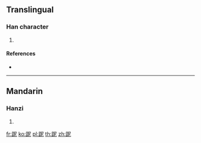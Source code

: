 {{character info/new}}
==Translingual==

===Han character===
{{Han char|rn=157|rad=足|as=05|sn=12|four=67111|canj=RMSP}}

# {{defn|Han|sort=足05}}

====References====
* {{Han ref|kx=1224.070|dkj=37480|dj=1695.300|hdz=63698.070|uh=8DDC|ud=36316|bh=DBF5|bd=56309}}

----

==Mandarin==

===Hanzi===
{{cmn-hanzi|pin=[[luò]] ([[luo4]]), [[ní]] ([[ni2]])|wg=lo<sup>4</sup>, ni<sup>2</sup>}}

# {{defn|lang=cmn|sort=足05}}

[[fr:跜]]
[[ko:跜]]
[[pl:跜]]
[[th:跜]]
[[zh:跜]]